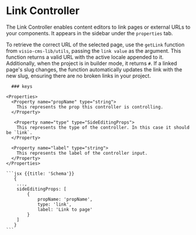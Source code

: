 # Link Controller

The Link Controller enables content editors to link pages or external URLs to your components. It appears in the sidebar under the `properties` tab.

To retrieve the correct URL of the selected page, use the `getLink` function from `visio-cms-lib/utils`, passing the `link value` as the argument. This function returns a valid URL with the active locale appended to it. Additionally, when the project is in builder mode, it returns `#`. If a linked page's slug changes, the function automatically updates the link with the new slug, ensuring there are no broken links in your project.



<Row>
  <Col>

      ### keys

    <Properties>
      <Property name="propName" type="string">
        This represents the prop this controller is controlling.
      </Property>

       <Property name="type" type="SideEditingProps">
        This represents the type of the controller. In this case it should be `link`.
      </Property>

      <Property name="label" type="string">
        This represents the label of the controller input.
      </Property>
    </Properties>

  </Col>
  <Col sticky>

    ```jsx {{title: 'Schema'}}
       {
        ...,
        sideEditingProps: [
            {
                propName: 'propName',
                type: 'link',
                label: 'Link to page'
            }
        ]
       }
    ```

  </Col>
</Row>